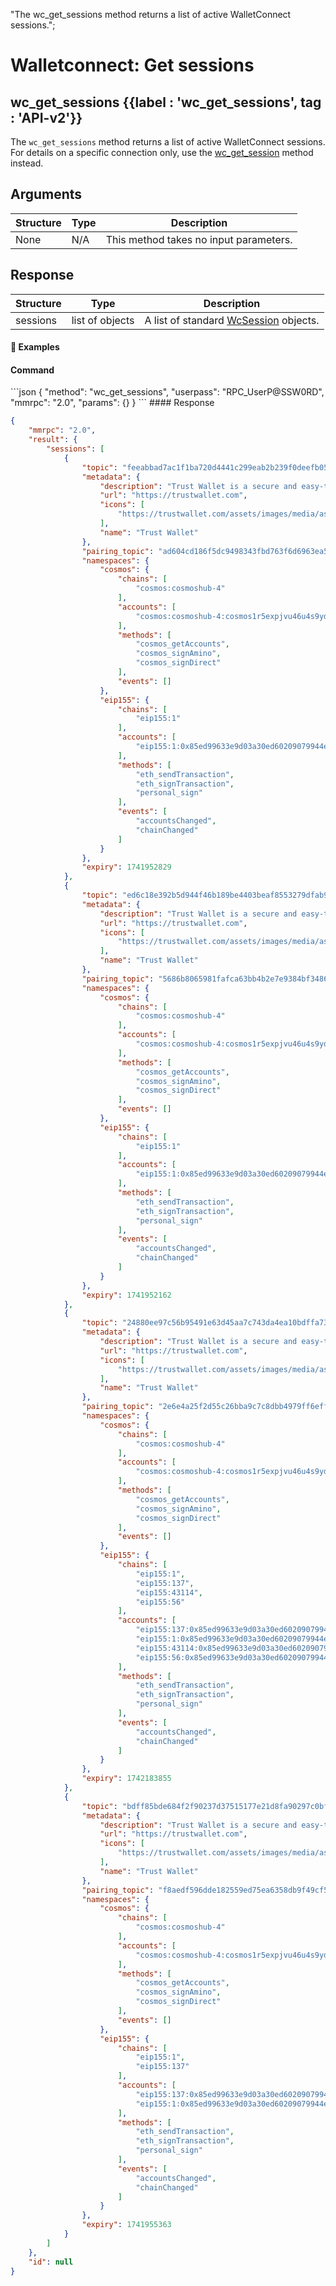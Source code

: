   "The wc_get_sessions method returns a list of active WalletConnect sessions.";

# Walletconnect: Get sessions

## wc_get_sessions {{label : 'wc_get_sessions', tag : 'API-v2'}}

The `wc_get_sessions` method returns a list of active WalletConnect sessions. For details on a specific connection only, use the [wc\_get\_session](/komodo-defi-framework/api/v20-dev/wc_get_session/#wc-get-session) method instead.

## Arguments

| Structure | Type | Description                            |
| --------- | ---- | -------------------------------------- |
| None      | N/A  | This method takes no input parameters. |

## Response

| Structure | Type            | Description                                                                                       |
| --------- | --------------- | ------------------------------------------------------------------------------------------------- |
| sessions  | list of objects | A list of standard [WcSession](/komodo-defi-framework/api/common_structures/#wc-session) objects. |

#### 📌 Examples

#### Command

<CodeGroup title="" tag="POST" label="wc_get_sessions" mm2MethodDecorate="true">
  ```json
  {
    "method": "wc_get_sessions",
    "userpass": "RPC_UserP@SSW0RD",
    "mmrpc": "2.0",
    "params": {}
  }
  ```
</CodeGroup>

<CollapsibleSection expandedText="Hide Response" collapsedText="Show Response">
  #### Response

  ```json
  {
      "mmrpc": "2.0",
      "result": {
          "sessions": [
              {
                  "topic": "feeabbad7ac1f1ba720d4441c299eab2b239f0deefb050fe50dbc7a350d55f75",
                  "metadata": {
                      "description": "Trust Wallet is a secure and easy-to-use mobile wallet",
                      "url": "https://trustwallet.com",
                      "icons": [
                          "https://trustwallet.com/assets/images/media/assets/TWT.png"
                      ],
                      "name": "Trust Wallet"
                  },
                  "pairing_topic": "ad604cd186f5dc9498343fbd763f6d6963ea511de0e5d557a33a8e3790d6d4d5",
                  "namespaces": {
                      "cosmos": {
                          "chains": [
                              "cosmos:cosmoshub-4"
                          ],
                          "accounts": [
                              "cosmos:cosmoshub-4:cosmos1r5expjvu46u4s9yd4d2lpmss22p848lw2a7wa8"
                          ],
                          "methods": [
                              "cosmos_getAccounts",
                              "cosmos_signAmino",
                              "cosmos_signDirect"
                          ],
                          "events": []
                      },
                      "eip155": {
                          "chains": [
                              "eip155:1"
                          ],
                          "accounts": [
                              "eip155:1:0x85ed99633e9d03a30ed60209079944e1f4272048"
                          ],
                          "methods": [
                              "eth_sendTransaction",
                              "eth_signTransaction",
                              "personal_sign"
                          ],
                          "events": [
                              "accountsChanged",
                              "chainChanged"
                          ]
                      }
                  },
                  "expiry": 1741952829
              },
              {
                  "topic": "ed6c18e392b5d944f46b189be4403beaf8553279dfab946c333cc6d45ddb60a5",
                  "metadata": {
                      "description": "Trust Wallet is a secure and easy-to-use mobile wallet",
                      "url": "https://trustwallet.com",
                      "icons": [
                          "https://trustwallet.com/assets/images/media/assets/TWT.png"
                      ],
                      "name": "Trust Wallet"
                  },
                  "pairing_topic": "5686b8065981fafca63bb4b2e7e9384bf348612981e69ac99fb8a698204aaed4",
                  "namespaces": {
                      "cosmos": {
                          "chains": [
                              "cosmos:cosmoshub-4"
                          ],
                          "accounts": [
                              "cosmos:cosmoshub-4:cosmos1r5expjvu46u4s9yd4d2lpmss22p848lw2a7wa8"
                          ],
                          "methods": [
                              "cosmos_getAccounts",
                              "cosmos_signAmino",
                              "cosmos_signDirect"
                          ],
                          "events": []
                      },
                      "eip155": {
                          "chains": [
                              "eip155:1"
                          ],
                          "accounts": [
                              "eip155:1:0x85ed99633e9d03a30ed60209079944e1f4272048"
                          ],
                          "methods": [
                              "eth_sendTransaction",
                              "eth_signTransaction",
                              "personal_sign"
                          ],
                          "events": [
                              "accountsChanged",
                              "chainChanged"
                          ]
                      }
                  },
                  "expiry": 1741952162
              },
              {
                  "topic": "24880ee97c56b95491e63d45aa7c743da4ea10bdffa73de7420ed91450c79c09",
                  "metadata": {
                      "description": "Trust Wallet is a secure and easy-to-use mobile wallet",
                      "url": "https://trustwallet.com",
                      "icons": [
                          "https://trustwallet.com/assets/images/media/assets/TWT.png"
                      ],
                      "name": "Trust Wallet"
                  },
                  "pairing_topic": "2e6e4a25f2d55c26bba9c7c8dbb4979ff6eff30adac83fbc67110d67399f6023",
                  "namespaces": {
                      "cosmos": {
                          "chains": [
                              "cosmos:cosmoshub-4"
                          ],
                          "accounts": [
                              "cosmos:cosmoshub-4:cosmos1r5expjvu46u4s9yd4d2lpmss22p848lw2a7wa8"
                          ],
                          "methods": [
                              "cosmos_getAccounts",
                              "cosmos_signAmino",
                              "cosmos_signDirect"
                          ],
                          "events": []
                      },
                      "eip155": {
                          "chains": [
                              "eip155:1",
                              "eip155:137",
                              "eip155:43114",
                              "eip155:56"
                          ],
                          "accounts": [
                              "eip155:137:0x85ed99633e9d03a30ed60209079944e1f4272048",
                              "eip155:1:0x85ed99633e9d03a30ed60209079944e1f4272048",
                              "eip155:43114:0x85ed99633e9d03a30ed60209079944e1f4272048",
                              "eip155:56:0x85ed99633e9d03a30ed60209079944e1f4272048"
                          ],
                          "methods": [
                              "eth_sendTransaction",
                              "eth_signTransaction",
                              "personal_sign"
                          ],
                          "events": [
                              "accountsChanged",
                              "chainChanged"
                          ]
                      }
                  },
                  "expiry": 1742183855
              },
              {
                  "topic": "bdff85bde684f2f90237d37515177e21d8fa90297c0bf254393629bd9a134a92",
                  "metadata": {
                      "description": "Trust Wallet is a secure and easy-to-use mobile wallet",
                      "url": "https://trustwallet.com",
                      "icons": [
                          "https://trustwallet.com/assets/images/media/assets/TWT.png"
                      ],
                      "name": "Trust Wallet"
                  },
                  "pairing_topic": "f8aedf596dde182559ed75ea6358db9f49cf5a8757c0f32551fca8062d613191",
                  "namespaces": {
                      "cosmos": {
                          "chains": [
                              "cosmos:cosmoshub-4"
                          ],
                          "accounts": [
                              "cosmos:cosmoshub-4:cosmos1r5expjvu46u4s9yd4d2lpmss22p848lw2a7wa8"
                          ],
                          "methods": [
                              "cosmos_getAccounts",
                              "cosmos_signAmino",
                              "cosmos_signDirect"
                          ],
                          "events": []
                      },
                      "eip155": {
                          "chains": [
                              "eip155:1",
                              "eip155:137"
                          ],
                          "accounts": [
                              "eip155:137:0x85ed99633e9d03a30ed60209079944e1f4272048",
                              "eip155:1:0x85ed99633e9d03a30ed60209079944e1f4272048"
                          ],
                          "methods": [
                              "eth_sendTransaction",
                              "eth_signTransaction",
                              "personal_sign"
                          ],
                          "events": [
                              "accountsChanged",
                              "chainChanged"
                          ]
                      }
                  },
                  "expiry": 1741955363
              }
          ]
      },
      "id": null
  }
  ```
</CollapsibleSection>
